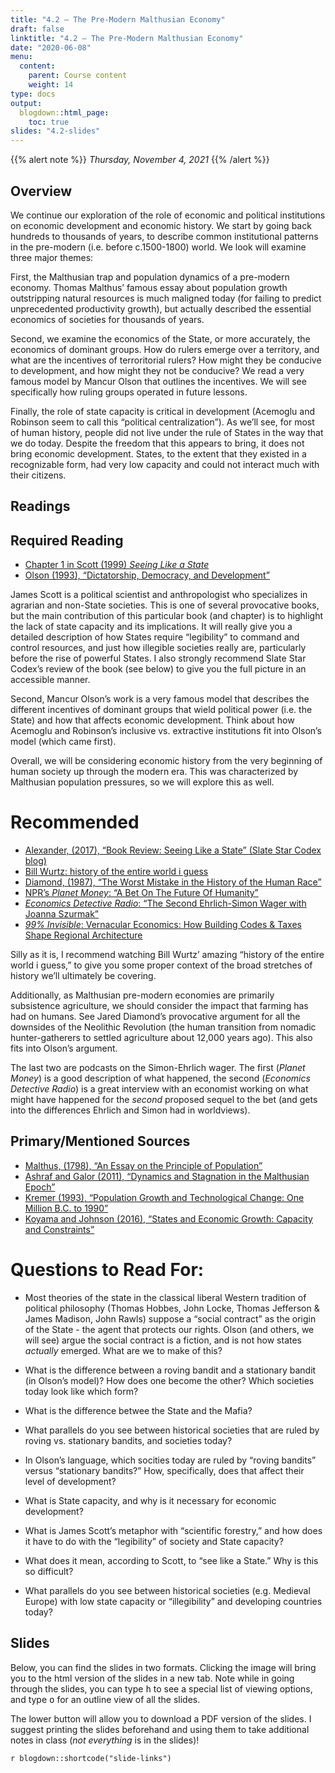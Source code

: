 ```yaml
---
title: "4.2 — The Pre-Modern Malthusian Economy"
draft: false
linktitle: "4.2 — The Pre-Modern Malthusian Economy"
date: "2020-06-08"
menu:
  content:
    parent: Course content
    weight: 14
type: docs
output:
  blogdown::html_page:
    toc: true
slides: "4.2-slides"
---
```


{{% alert note %}}
*Thursday, November 4, 2021*
{{% /alert %}}

## <i class="fas fa-info-circle fa-lg"></i> Overview

We continue our exploration of the role of economic and political institutions on economic development and economic history. We start by going back hundreds to thousands of years, to describe common institutional patterns in the pre-modern (i.e. before c.1500-1800) world. We look will examine three major themes:

First, the Malthusian trap and population dynamics of a pre-modern economy. Thomas Malthus' famous essay about population growth outstripping natural resources is much maligned today (for failing to predict unprecedented productivity growth), but actually described the essential economics of societies for thousands of years.

Second, we examine the economics of the State, or more accurately, the economics of dominant groups. How do rulers emerge over a territory, and what are the incentives of terroritorial rulers? How might they be conducive to development, and how might they not be conducive? We read a very famous model by Mancur Olson that outlines the incentives. We will see specifically how ruling groups operated in future lessons. 

Finally, the role of state capacity is critical in development (Acemoglu and Robinson seem to call this "political centralization"). As we'll see, for most of human history, people did not live under the rule of States in the way that we do today. Despite the freedom that this appears to bring, it does not bring economic development. States, to the extent that they existed in a recognizable form, had very low capacity and could not interact much with their citizens.  

## <i class="fas fa-book-reader fa-lg"></i> Readings

## Required Reading

- [<i class="fas fa-book"></i>Chapter 1 in Scott (1999) *Seeing Like a State*](/readings/Scott-1999-Ch1.pdf)
- [<i class="fas fa-file-pdf"></i> Olson (1993), "Dictatorship, Democracy, and Development"](/readings/Olson-1993.pdf)

James Scott is a political scientist and anthropologist who specializes in agrarian and non-State societies. This is one of several provocative books, but the main contribution of this particular book (and chapter) is to highlight the lack of state capacity and its implications. It will really give you a detailed description of how States require "legibility" to command and control resources, and just how illegible societies really are, particularly before the rise of powerful States. I also strongly recommend Slate Star Codex's review of the book (see below) to give you the full picture in an accessible manner.

Second, Mancur Olson's work is a very famous model that describes the different incentives of dominant groups that wield political power (i.e. the State) and how that affects economic development. Think about how Acemoglu and Robinson's inclusive vs. extractive institutions fit into Olson's model (which came first).

Overall, we will be considering economic history from the very beginning of human society up through the modern era. This was characterized by Malthusian population pressures, so we will explore this as well.

# Recommended

- [<i class="fas fa-external-link-square-alt"></i> Alexander, (2017), "Book Review: Seeing Like a State" (Slate Star Codex blog)](https://slatestarcodex.com/2017/03/16/book-review-seeing-like-a-state/)
- [<i class="fab fa-youtube"></i> Bill Wurtz: history of the entire world i guess](https://www.youtube.com/watch?v=xuCn8ux2gbs)
- [<i class="fas fa-external-link-square-alt"></i> Diamond, (1987), "The Worst Mistake in the History of the Human Race"](http://discovermagazine.com/1987/may/02-the-worst-mistake-in-the-history-of-the-human-race)
- [<i class="fas fa-podcast"></i> NPR's *Planet Money*: "A Bet On The Future Of Humanity"](https://www.npr.org/sections/money/2018/01/19/579192124/episode-508-a-bet-on-the-future-of-humanity)
- [<i class="fas fa-podcast"></i> *Economics Detective Radio*: "The Second Ehrlich-Simon Wager with Joanna Szurmak"](https://economicsdetective.com/2016/11/second-ehrlich-simon-wager-joanna-szurmak/)
- [<i class="fas fa-podcast"></i> *99% Invisible*: Vernacular Economics: How Building Codes & Taxes Shape Regional Architecture](https://99percentinvisible.org/article/vernacular-economics-building-codes-taxes-shape-regional-architecture/)


Silly as it is, I recommend watching Bill Wurtz' amazing "history of the entire world i guess," to give you some proper context of the broad stretches of history we'll ultimately be covering.

Additionally, as Malthusian pre-modern economies are primarily subsistence agriculture, we should consider the impact that farming has had on humans. See Jared Diamond's provocative argument for all the downsides of the Neolithic Revolution (the human transition from nomadic hunter-gatherers to settled agriculture about 12,000 years ago). This also fits into Olson's argument.

The last two are podcasts on the Simon-Ehrlich wager. The first (*Planet Money*) is a good description of what happened, the second (*Economics Detective Radio*) is a great interview with an economist working on what might have happened for the *second* proposed sequel to the bet (and gets into the differences Ehrlich and Simon had in worldviews).

## Primary/Mentioned Sources

- [<i class="fas fa-external-link-square-alt"></i> Malthus, (1798), "An Essay on the Principle of Population"](https://www.econlib.org/library/Malthus/malPop.html)
- [<i class="fas fa-file-pdf"></i> Ashraf and Galor (2011), "Dynamics and Stagnation in the Malthusian Epoch"](/readings/Ashraf-Galor-2011.pdf)
- [<i class="fas fa-file-pdf"></i> Kremer (1993), "Population Growth and Technological Change: One Million B.C. to 1990"](/readings/Kremer-1993.pdf)
- [<i class="fas fa-file-pdf"></i> Koyama and Johnson (2016), "States and Economic Growth: Capacity and Constraints"](/readings/Koyama-Johnson-2016.pdf)


# Questions to Read For:

- Most theories of the state in the classical liberal Western tradition of political philosophy (Thomas Hobbes, John Locke, Thomas Jefferson & James Madison, John Rawls) suppose a "social contract" as the origin of the State - the agent that protects our rights. Olson (and others, we will see) argue the social contract is a fiction, and is not how states *actually* emerged. What are we to make of this?

- What is the difference between a roving bandit and a stationary bandit (in Olson's model)? How does one become the other? Which societies today look like which form?

- What is the difference betwee the State and the Mafia? 

- What parallels do you see between historical societies that are ruled by roving vs. stationary bandits, and societies today?

- In Olson's language, which socities today are ruled by "roving bandits" versus "stationary bandits?" How, specifically, does that affect their level of development?

- What is State capacity, and why is it necessary for economic development?

- What is James Scott's metaphor with "scientific forestry," and how does it have to do with the "legibility" of society and State capacity?

- What does it mean, according to Scott, to "see like a State." Why is this so difficult?

- What parallels do you see between historical societies (e.g. Medieval Europe) with low state capacity or "illegibility" and developing countries today?

## <i class="fas fa-chalkboard-teacher"></i> Slides

Below, you can find the slides in two formats. Clicking the image will bring you to the html version of the slides in a new tab. Note while in going through the slides, you can type <kbd>h</kbd> to see a special list of viewing options, and type <kbd>o</kbd> for an outline view of all the slides.

The lower button will allow you to download a PDF version of the slides. I suggest printing the slides beforehand and using them to take additional notes in class (*not everything* is in the slides)!

`r blogdown::shortcode("slide-links")`